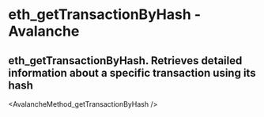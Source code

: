 # eth_getTransactionByHash  - Avalanche

## eth_getTransactionByHash. Retrieves detailed information about a specific transaction using its hash


<AvalancheMethod_getTransactionByHash  />
